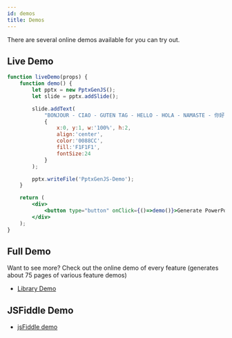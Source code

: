 ```yaml
---
id: demos
title: Demos
---
```


There are several online demos available for you can try out.

## Live Demo

```jsx live
function liveDemo(props) {
	function demo() {
		let pptx = new PptxGenJS();
		let slide = pptx.addSlide();

		slide.addText(
			"BONJOUR - CIAO - GUTEN TAG - HELLO - HOLA - NAMASTE - 你好",
			{
				x:0, y:1, w:'100%', h:2,
				align:'center',
				color:'0088CC',
				fill:'F1F1F1',
				fontSize:24
			}
		);

		pptx.writeFile('PptxGenJS-Demo');
	}

	return (
		<div>
			<button type="button" onClick={()=>demo()}>Generate PowerPoint</button>
		</div>
	);
}
```

## Full Demo

Want to see more? Check out the online demo of every feature (generates about 75 pages of various feature demos)

- [Library Demo](https://gitbrent.github.io/PptxGenJS/demo/)

## JSFiddle Demo

- [jsFiddle demo](https://jsfiddle.net/gitbrent/L1uctxm0/)
